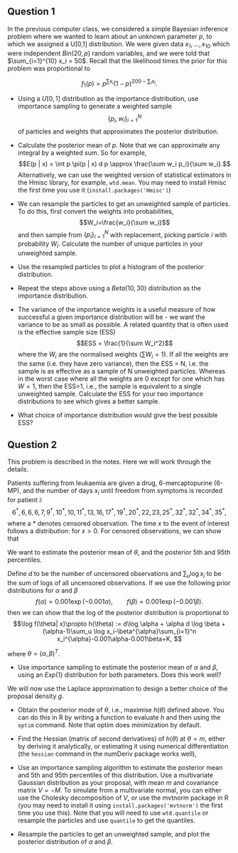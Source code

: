 ## Question 1

In the previous computer class, we considered a simple Bayesian inference problem where we wanted to learn about an unknown parameter $p$, to which we assigned a U[0,1] distribution. We were given data $x_1, \ldots, x_{10}$ which were independent $Bin(20,p)$ random variables, and we were told that $\sum_{i=1}^{10} x_i = 50$. Recall that the likelihood times the prior for this problem was proportional to

$$f_1(p) = p^{\sum x_i} (1-p)^{200 - \sum_{i} x_i}.$$


* Using a $U[0,1]$ distribution as the importance distribution, use importance sampling to generate a weighted sample $$\{p_i, w_i\}_{i=1}^{N}$$ of particles and weights that approximates the posterior distribution.


* Calculate the posterior mean of $p$. Note that we can approximate any integral  by a weighted sum. So for example,
$$E(p | x) = \int p \pi(p | x) d p \approx \frac{\sum w_i p_i}{\sum w_i}.$$
Alternatively, we can use the weighted version of statistical estimators in the Hmisc library, for example, `wtd.mean`. You may need to install Hmisc the first time you use it (`install.packages('Hmisc')`)


* We can resample the particles to get an unweighted sample of particles. To do this, first convert the weights into probabilities, $$W_i=\frac{w_i}{\sum w_i}$$
and then sample from $\{p_i \}_{i=1}^N$ with replacement, picking particle $i$ with probability $W_i$. Calculate the number of unique particles in your unweighted sample.


* Use the resampled particles to plot a histogram of the posterior distribution.


* Repeat the steps above using a $Beta(10,30)$ distribution as the importance distribution. 


* The variance of the importance weights is a useful measure of how successful a given importance distribution will be - we want the variance to be as small as possible.  A related quantity that is often used is the effective sample size (ESS)
$$ESS = \frac{1}{\sum W_i^2}$$
where the $W_i$ are the normalised weights ($\sum W_i =1$). If all the weights are the same (i.e. they have zero variance), then the ESS = N, i.e. the sample is as effective as a sample of N unweighted particles. Whereas in the worst case where all the weights are 0 except for one which has $W=1$, then the ESS=1, i.e., the sample is equivalent to a single unweighted sample. Calculate the ESS for your two importance distributions to see which gives a better sample.


* What choice of importance distribution would give the best possible ESS?


## Question 2

This problem is described in the notes. Here we will work through the details.

Patients suffering from leukaemia are given a drug, 6-mercaptopurine (6-MP),
and the number of days $x_i$ until freedom from symptoms is recorded
for patient $i$:
$$6^*,6,6,6,7,9^*,10^*,10,11^*,13,16,17^*, 19^*,20^*,22,23,25^*,32^*,32^*,34^*,35^*, $$
where a * denotes censored observation.
The time $x$ to the event of interest follows a
\textit{Weibull} distribution:
\begin{equation*}
f(x|\alpha,\beta)=\alpha\beta(\beta x)^{\alpha-1}\exp\{-(\beta
x)^{\alpha}\}
\end{equation*}
for $x>0$. For censored  observations, we can show that 
\begin{equation*}
P(x>t|\alpha,\beta)=\exp\{-(\beta t)^{\alpha}\}.
\end{equation*}

We want to estimate the posterior mean of $\theta$, and the posterior 5th and 95th percentiles. 

Define $d$ to be the number of uncensored observations and $\sum_u \log x_i$ to be the 
sum of logs of all uncensored observations. If we use the following prior distributions for $\alpha$ and $\beta$
$$
f(\alpha)=0.001\exp(-0.001 \alpha), \qquad f(\beta)=0.001\exp(-0.001 \beta).
$$
then we can show that the log of the posterior distribution is proportional to 
$$\log f(\theta| x)\propto h(\theta) := d\log \alpha + \alpha d \log \beta +(\alpha-1)\sum_u \log
x_i-\beta^{\alpha}\sum_{i=1}^n
x_i^{\alpha}-0.001\alpha-0.001\beta+K,
$$

where 
$\theta=(\alpha,\beta)^T$.


* Use importance sampling to estimate the posterior mean of $\alpha$ and $\beta$, using  an $Exp(1)$ distribution for both parameters. Does this work well?

We will now use the Laplace approximation to design a better choice of the proposal density $g$.

*  Obtain the posterior mode of $\theta$, i.e., maximise $h(\theta)$ defined above. You can do this in R by writing a function to evaluate $h$ and then using the `optim` command. Note that optim does minimization by default.




* Find the Hessian (matrix of second
derivatives) of $h(\theta)$ at $\theta=m$, either by deriving it analytically, or estimating it using numerical differentiation (the `hessian` command in the numDeriv package works well),
\begin{equation*}
M=\left(\begin{array}{cc}\frac{\partial^2}{\partial
\alpha^2}h(\theta) & \frac{\partial^2}{\partial \alpha\partial
\beta}h(\theta)\\ \frac{\partial^2}{\partial
\alpha\partial\beta}h(\theta) & \frac{\partial^2}{\partial
\beta^2}h(\theta)\end{array}\right).
\end{equation*}



* Use an importance sampling algorithm to estimate the posterior mean and 5th and 95th percentiles of this distribution. Use a multivariate Gaussian distribution as your proposal, with mean $m$ and covariance matrix $V = -M$. To simulate from a multivariate normal, you can either use the Cholesky decomposition of $V$, or use the mvtnorm package in R (you may need to install it using `install.packages('mvtnorm')` the first time you use this). Note that you will need to use `wtd.quantile` or resample the particles and use `quantile` to get the quantiles.



* Resample the particles to get an unweighted sample, and plot the posterior distribution of $\alpha$ and $\beta$.
